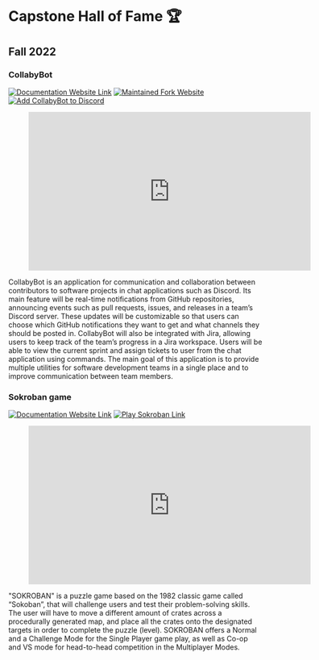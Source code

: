 
# Capstone Hall of Fame 🏆


## Fall 2022

### CollabyBot

[![Documentation Website Link](https://img.shields.io/badge/-Class%20Documentation%20Website-brightgreen)](https://capstone-projects-2022-fall.github.io/project-collabybot/)
[![Maintained Fork Website](https://img.shields.io/badge/-Maintained%20Fork%20Website-brightgreen)](https://capstone-projects-2022-fall.github.io/project-collabybot/)
[![Add CollabyBot to Discord](https://img.shields.io/badge/Add%20CollabyBot-Discord-0052CC?style=flat&logo=discordstatic/v1?message=CollabyBot&logo=discord&color=5865F2)](https://discord.com/login?redirect_to=%2Foauth2%2Fauthorize%3Fclient_id%3D1022914261086900255%26permissions%3D535260818496%26scope%3Dbot)


<Figure caption={"CollabyBot Final Demo"} >
<iframe width="560" height="315" src="https://www.youtube.com/embed/wgO6YHeD9Mw?start=2605" title="YouTube video player" frameborder="0" allow="accelerometer; autoplay; clipboard-write; encrypted-media; gyroscope; picture-in-picture; web-share" allowfullscreen></iframe>
</Figure>

CollabyBot is an application for communication and collaboration between contributors to software projects in chat applications such as Discord. Its main feature will be real-time notifications from GitHub repositories, announcing events such as pull requests, issues, and releases in a team’s Discord server. These updates will be customizable so that users can choose which GitHub notifications they want to get and what channels they should be posted in. CollabyBot will also be integrated with Jira, allowing users to keep track of the team’s progress in a Jira workspace. Users will be able to view the current sprint and assign tickets to user from the chat application using commands. The main goal of this application is to provide multiple utilities for software development teams in a single place and to improve communication between team members.

### Sokroban game

[![Documentation Website Link](https://img.shields.io/badge/-Documentation%20Website-brightgreen)](https://capstone-projects-2022-fall.github.io/project-sokroban/)
[![Play Sokroban Link](https://img.shields.io/badge/Play%20Sokroban-orange?logo=Unity)](https://play.unity.com/mg/other/webgl-builds-281781)

<Figure caption={"Sokroban Final Demo"}>
<iframe width="560" height="315" src="https://www.youtube.com/embed/wgO6YHeD9Mw?start=59" title="YouTube video player" frameborder="0" allow="accelerometer; autoplay; clipboard-write; encrypted-media; gyroscope; picture-in-picture; web-share" allowfullscreen></iframe>
</Figure>

"SOKROBAN" is a puzzle game based on the 1982 classic game called “Sokoban”, that will challenge users and test their problem-solving skills. The user will have to move a different amount of crates across a procedurally generated map, and place all the crates onto the designated targets in order to complete the puzzle (level). SOKROBAN offers a Normal and a Challenge Mode for the Single Player game play, as well as Co-op and VS mode for head-to-head competition in the Multiplayer Modes.
